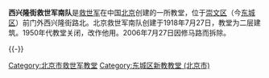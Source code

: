 '''西兴隆街救世军南队'''是[[救世军|救世军]]在中国[[北京|北京]]创建的一所教堂，位于[[崇文区|崇文区]]（今[[东城区_(北京市)|东城区]]）前门外西兴隆街路北。北京救世军南队创建于1918年7月27日，教堂为二层建筑。1950年代教堂关闭，改作他用。2006年7月27日因修马路而拆除。

{{-}}
{{北京教堂}}

[[Category:北京市救世军教堂|Category:北京市救世军教堂]]
[[Category:东城区新教教堂_(北京市)|Category:东城区新教教堂 (北京市)]]